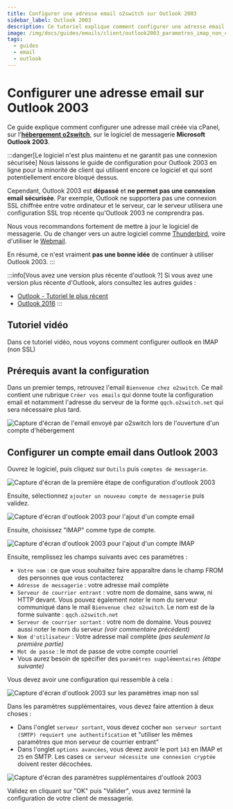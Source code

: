```yaml
---
title: Configurer une adresse email o2switch sur Outlook 2003
sidebar_label: Outlook 2003
description: Ce tutoriel explique comment configurer une adresse email o2switch sur Outlook 2003
image: /img/docs/guides/emails/client/outlook2003_parametres_imap_non_chiffre.png
tags:
  - guides
  - email
  - outlook
---
```


# Configurer une adresse email sur Outlook 2003 

Ce guide explique comment configurer une adresse mail créée via cPanel, sur l'**[hébergement
o2switch](https://www.o2switch.fr/hebergement-illimite/)**, sur  le logiciel de messagerie **Microsoft Outlook
2003**.

:::danger[Le logiciel n'est plus maintenu et ne garantit pas une connexion sécurisée]
Nous laissons le guide de configuration pour Outlook 2003 en ligne pour la minorité de client qui utilisent encore ce
logiciel et qui sont potentiellement encore bloqué dessus.

Cependant, Outlook 2003 est **dépassé** et **ne permet pas une connexion email sécurisée**. Par exemple, Outlook ne
supportera pas une connexion SSL chiffrée entre votre ordinateur et le serveur, car le serveur utilisera une
configuration SSL trop récente qu'Outlook 2003 ne comprendra pas.

Nous vous recommandons fortement de mettre à jour le logiciel de messagerie. Ou de changer vers un autre logiciel comme
[Thunderbird](/guides/emails/client/configurer-thunderbird), voire d'utiliser le [Webmail](/guides/emails/webmail/). 

En résumé, ce n'est vraiment **pas une bonne idée** de continuer à utiliser Outlook 2003.
:::

:::info[Vous avez une version plus récente d'outlook ?]
Si vous avez une version plus récente d'Outlook, alors consultez les autres guides : 
- [Outlook - Tutoriel le plus récent](/guides/emails/client/configurer-outlook)
- [Outlook 2016](/guides/emails/client/configurer-outlook-2016)
:::

## Tutoriel vidéo

Dans ce tutoriel vidéo, nous voyons comment configurer outlook en IMAP (non SSL)

<YoutubeVideo id='u0ouJ5vPvHc' title="Comment configurer Outlook 2003 en IMAP non SSL ?"/>

## Prérequis avant la configuration

Dans un premier temps, retrouvez l'email `Bienvenue chez o2switch`. Ce mail contient une rubrique `Créer vos emails` qui
donne toute la configuration email et notamment l'adresse du serveur de la forme `qqch.o2switch.net` qui sera nécessaire
plus tard.

<Image
    src="/img/docs/guides/emails/client/mail-bienvenue-configuration.png"
    title="Le mail Bienvenue chez o2switch contient toute la configuration à utiliser pour les emails"
    caption="Le mail bienvenue chez o2switch contient la configuration à utiliser"
    alt="Capture d'écran de l'email envoyé par o2switch lors de l'ouverture d'un compte d'hébergement"
/>


## Configurer un compte email dans Outlook 2003

Ouvrez le logiciel, puis cliquez sur `Outils` puis `comptes de messagerie`.

<Image
    src="/img/docs/guides/emails/client/outlook2003_comptes_messagerie.png"
    title="Première étape pour configurer outlook 2003"
    caption="Première étape de la configuration d'un compte sur Outlook 2003"
    alt="Capture d'écran de la première étape de configuration d'outlook 2003"
/>

Ensuite, sélectionnez `ajouter un nouveau compte de messagerie` puis validez.

<Image
    src="/img/docs/guides/emails/client/outlook2003_ajouter_compte.png"
    title="Ajout d'un compte de messagerie dans outlook 2003"
    caption="Ajout d'un nouveau compte de messagerie"
    alt="Capture d'écran d'outlook 2003 pour l'ajout d'un compte email"
/>

Ensuite, choisissez "IMAP" comme type de compte.

<Image
    src="/img/docs/guides/emails/client/outlook2003_choix_imap.png"
    title="Configuration d'un compte mail IMAP dans Outlook"
    caption="Configuration d'un compte en IMAP"
    alt="Capture d'écran d'outlook 2003 pour l'ajout d'un compte IMAP"
/>

Ensuite, remplissez les champs suivants avec ces paramètres :
  * `Votre nom` : ce que vous souhaitez faire apparaître dans le champ FROM des personnes que vous contacterez
  * `Adresse de messagerie` : votre adresse mail complète
  * `Serveur de courrier entrant` : votre nom de domaine, sans www, ni HTTP devant. Vous pouvez également noter le nom
    du serveur communiqué dans le mail `Bienvenue chez o2switch`. Le nom est de la forme suivante : `qqch.o2switch.net`
  * `Serveur de courrier sortant` : votre nom de domaine. Vous pouvez aussi noter le nom du serveur *(voir commentaire
    précédent)*
  * `Nom d'utilisateur` : Votre adresse mail complète *(pas seulement la première partie)*
  * `Mot de passe` : le mot de passe de votre compte courriel
  * Vous aurez besoin de spécifier des `paramètres supplémentaires` *(étape suivante)*

Vous devez avoir une configuration qui ressemble à cela : 

<Image
    src="/img/docs/guides/emails/client/outlook2003_parametres_imap_non_chiffre.png"
    title="Paramètres outlook 2003 en imap non chiffré"
    caption="Paramètres pour la création d'un compte IMAP"
    alt="Capture d'écran d'outlook 2003 sur les paramètres imap non ssl"
/>


Dans les paramètres supplémentaires, vous devez faire attention à deux choses :
  * Dans l'onglet `serveur sortant`, vous devez cocher `mon serveur sortant (SMTP) requiert une authentification` et
    "utiliser les mêmes paramètres que mon serveur de courrier entrant"
  * Dans l'onglet `options avancées`, vous devez avoir le port `143` en IMAP et `25` en SMTP. Les cases `ce serveur
    nécessite une connexion cryptée` doivent rester décochées. 

<Image
    src="/img/docs/guides/emails/client/outlook2003_parametres_avances_imap_non_chiffre_complet.png"
    title="Paramètres supplémentaire pour configurer outlook 2003"
    caption="Paramètres supplémentaires lors de la configuration d'un compte. Permet d'activer l'authentification SMTP
    et de définir les ports à utiliser."
    alt="Capture d'écran des paramètres supplémentaires d'outlook 2003"
/>

Validez en cliquant sur "OK" puis "Valider", vous avez terminé la configuration de votre client de messagerie.